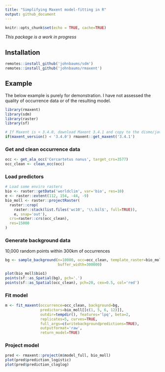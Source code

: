 ```yaml
---
title: "Simplifying Maxent model-fitting in R"
output: github_document
---
```


```r
knitr::opts_chunk$set(echo = TRUE, cache=TRUE)
```

_This package is a work in progress_

## Installation

```r
remotes::install_github('johnbaums/sdm')
remotes::install_github('johnbaums/rmaxent')
```


## Example

The below example is purely for demonstration. I have not assessed the quality 
of occurrence data or of the resulting model.

```r
library(rmaxent)
library(sdm)
library(raster)
library(sf)

# If Maxent is < 3.4.0, download Maxent 3.4.1 and copy to the dismo/java folder
if(maxent_version() < '3.4.0') rmaxent::get_maxent('3.4.1')
```


### Get and clean occurrence data

```r
occ <- get_ala_occ('Cercartetus nanus', target_crs=3577)
occ_clean <- clean_occ(occ)
```


### Load predictors

```r
# Load some enviro rasters
bio <- raster::getData('worldclim', var='bio', res=10)
e <- raster::extent(112, 154, -44, -9)
bio_moll <- raster::projectRaster(
  raster::crop(
    raster::stack(list.files('wc10', '\\.bil$', full=TRUE)), 
    e, snap='out'),
  crs=raster::crs(occ_clean),
  res=15000
)
```


### Generate background data

10,000 random points within 300km of occurrences

```r
bg <- sample_background(n=10000, occ=occ_clean, template_raster=bio_moll, 
                        buffer_width=300000)
```

```r
plot(bio_moll$bio1)
points(sf::as_Spatial(bg), pch='.')
points(sf::as_Spatial(occ_clean), pch=20, cex=0.5, col='red')
```


### Fit model

```r
m <- fit_maxent(occurrence=occ_clean, background=bg, 
                predictors=bio_moll[[c(1, 5, 6, 12)]], 
                outdir=tempdir(), features='lpq', beta=2, 
                replicates=5, curves=TRUE, 
                full_args=c(writebackgroundpredictions=TRUE),
                outputformat='raw',
                return_model=TRUE)
```


### Project model

```r
pred <- rmaxent::project(m$model_full, bio_moll)
plot(pred$prediction_logistic)
plot(pred$prediction_cloglog)
```

